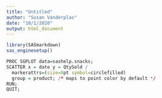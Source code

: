```yaml
---
title: "Untitled"
author: "Susan Vanderplas"
date: "10/1/2020"
output: html_document
---
```


```r
library(SASmarkdown)
sas_enginesetup()
```


```r
PROC SGPLOT data=sashelp.snacks;
SCATTER x = date y = QtySold /
  markerattrs=(size=8pt symbol=circlefilled) 
  group = product; /* maps to point color by default */
RUN;
QUIT; 
```
